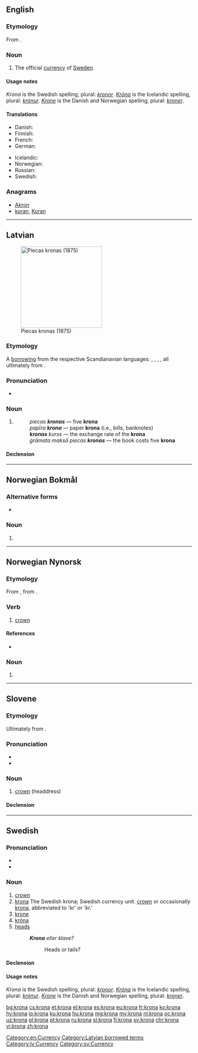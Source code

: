 {{also|króna|kröna|kronā}}
==English==
{{wikipedia|Swedish krona}}

===Etymology===
From {{etyl|sv|en}} {{term|krona||crown|lang=sv}}.

===Noun===
{{en-noun|kronor}}

# The official [[currency]] of [[Sweden]].

====Usage notes====
''Krona'' is the Swedish spelling, plural: ''[[kronor]]''. ''[[króna|Króna]]'' is the Icelandic spelling, plural: ''[[krónur]]''. ''[[Krone]]'' is the Danish and Norwegian spelling, plural: ''[[kroner]]''.

====Translations====
{{trans-top|currency}}
* Danish: {{t|da|krone|c}}
* Finnish: {{t+|fi|kruunu}}
* French: {{t+|fr|couronne|f}}
* German: {{t+|de|Krone|f}}
{{trans-mid}}
* Icelandic: {{t+|is|króna|f}}
* Norwegian: {{t+|no|krone|m|f}}
* Russian: {{t+|ru|кро́на|f}}
* Swedish: {{t+|sv|krona|c}}
{{trans-bottom}}

===Anagrams===
* [[Akron#English|Akron]]
* [[koran#English|koran]], [[Koran#English|Koran]]

[[Category:en:Currency]]

----

==Latvian==
[[File:Wermlands enskilda.jpg|220px|thumb|Piecas kronas (1875)]]

===Etymology===
A [[borrowing]] from the respective Scandianavian languages: {{etyl|sv|lv}} {{term|krona|lang=sv}}, {{etyl|da|lv}} {{term|krone|lang=da}}, {{etyl|is|lv}} {{term|króna|lang=is}}, {{etyl|fo|lv}} {{term|króna|lang=fo}}, all ultimately from {{etyl|la|lv}} {{m|la|corōna||crown}}.

===Pronunciation===
* {{lv-IPA|krōːna|level}}
{{audio|lv-riga-krona.ogg|lang=lv}}

===Noun===
{{lv-noun|f|4th}}

# {{l|en|krona}} {{gloss|monetary units of the [[Scandinavian]] [[country|countries]] (Swedish ''krona'', Danish ''krone'', Icelandic ''króna'')}}
#: ''piecas '''kronas''''' — five '''krona'''
#: ''papīra '''krona''''' — paper '''krona''' (i.e., bills, banknotes)
#: '''''kronas''' kurss'' — the exchange rate of the '''krona'''
#: ''grāmata maksā piecas '''kronas''''' — the book costs five '''krona'''

====Declension====
{{lv-decl-noun|kron|a|4th}}

[[Category:Latvian borrowed terms]]
[[Category:lv:Currency]]

----

==Norwegian Bokmål==

===Alternative forms===
* {{l|nb|kronen}}

===Noun===
{{head|nb|noun form|g=m|g2=f}}

# {{inflection of|krone||definite|f|s|lang=nb}}

----

==Norwegian Nynorsk==

===Etymology===
From {{etyl|gml|nn}} {{m|gml|krōne}}, from {{etyl|la|nn}} {{m|la|corōna||crown}}.

===Verb===
{{nn-verb-1|kron}}

# [[crown]]

====References====
* {{R:Dokumentasjonsprosjektet|lang=nn}}

===Noun===
{{head|nn|noun form|g=f}}

# {{singular definite of|krone|lang=nn}}

----

==Slovene==

===Etymology===
Ultimately from {{etyl|la|sl}} {{m|la|corōna}}.

===Pronunciation===
* {{IPA|lang=sl|/ˈkróːna/}}
* {{sl-tonal|krọ̑na}}

===Noun===
{{sl-noun|króna|f|króne|króne}}

# [[crown]] (headdress)

====Declension====
{{sl-decl-noun-f|krón}}

----

==Swedish==

===Pronunciation===
* {{IPA|/ˈkruːˌna/|lang=sv}}
* {{audio|Sv-krona.ogg|audio|lang=sv}}

===Noun===
{{head|sv|noun}}

# [[crown]]
# [[krona#Engilish|krona]] The Swedish krona; Swedish currency unit. [[crown]] or occasionally [[krona#English|krona]], abbreviated to 'kr' or 'kr.'
# [[krone]] {{qualifier|Danish and Norwegian currencies}}
# [[króna]] {{qualifier|currencies}}
# [[heads]] {{qualifier|of a coin}}
#: '''''Krona''' eller klave?''
#:: Heads or tails?

====Declension====
{{sv-noun-reg-or|kron}}

====Usage notes====
''Krona'' is the Swedish spelling, plural: ''[[kronor]]''. ''[[Króna]]'' is the Icelandic spelling, plural: ''[[krónur]]''. ''[[Krone]]'' is the Danish and Norwegian spelling, plural: ''[[kroner]]''.

[[Category:sv:Currency]]

[[bg:krona]]
[[cs:krona]]
[[et:krona]]
[[el:krona]]
[[es:krona]]
[[eu:krona]]
[[fr:krona]]
[[ko:krona]]
[[hy:krona]]
[[io:krona]]
[[ku:krona]]
[[hu:krona]]
[[mg:krona]]
[[my:krona]]
[[nl:krona]]
[[oc:krona]]
[[uz:krona]]
[[pl:krona]]
[[pt:krona]]
[[ru:krona]]
[[sl:krona]]
[[fi:krona]]
[[sv:krona]]
[[chr:krona]]
[[vi:krona]]
[[zh:krona]]